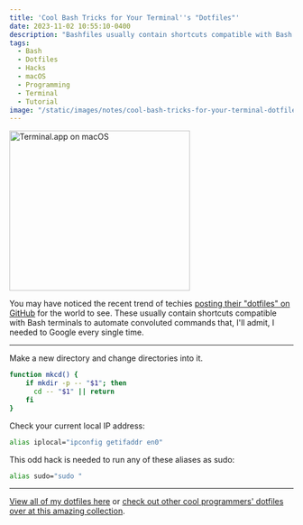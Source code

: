 ```yaml
---
title: 'Cool Bash Tricks for Your Terminal''s "Dotfiles"'
date: 2023-11-02 10:55:10-0400
description: "Bashfiles usually contain shortcuts compatible with Bash terminals to automate convoluted commands. Here's a summary of the ones I find most helpful that you can add to your own .bash_profile or .bashrc file."
tags:
  - Bash
  - Dotfiles
  - Hacks
  - macOS
  - Programming
  - Terminal
  - Tutorial
image: "/static/images/notes/cool-bash-tricks-for-your-terminal-dotfiles/terminal.png"
---
```


<Image
  src="/public/static/images/notes/cool-bash-tricks-for-your-terminal-dotfiles/terminal.png"
  width="320"
  height="284"
  alt="Terminal.app on macOS"
  priority
/>

You may have noticed the recent trend of techies [posting their "dotfiles" on GitHub](https://github.com/topics/dotfiles) for the world to see. These usually contain shortcuts compatible with Bash terminals to automate convoluted commands that, I'll admit, I needed to Google every single time.

---

Make a new directory and change directories into it.

```bash
function mkcd() {
    if mkdir -p -- "$1"; then
      cd -- "$1" || return
    fi
}

```

Check your current local IP address:

```bash
alias iplocal="ipconfig getifaddr en0"
```

This odd hack is needed to run any of these aliases as sudo:

```bash
alias sudo="sudo "
```

---

[View all of my dotfiles here](https://github.com/filoupegase/dotfiles) or [check out other cool programmers' dotfiles over at this amazing collection](https://dotfiles.github.io/).
